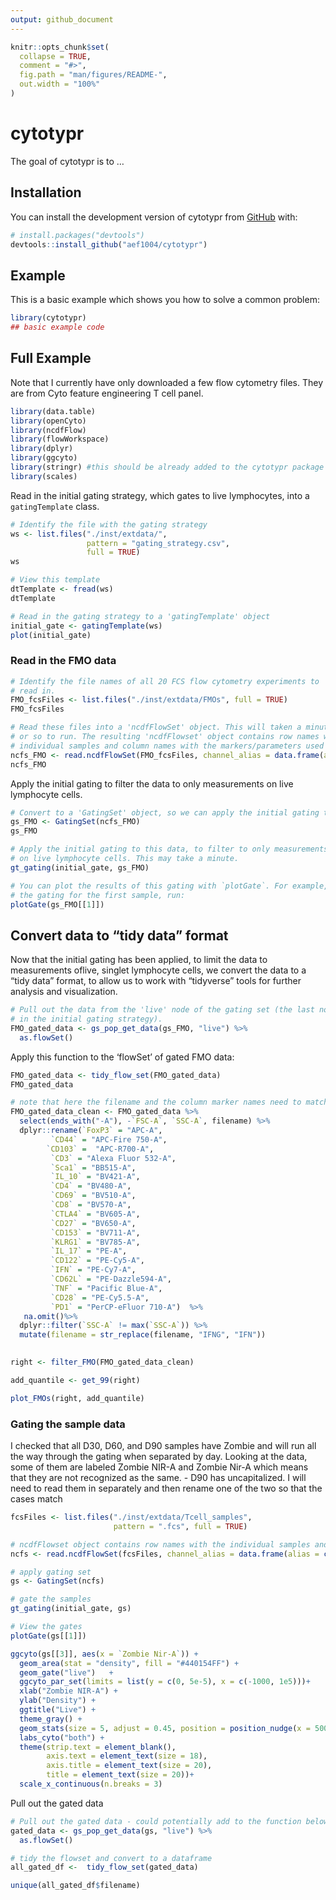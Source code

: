 ```yaml
---
output: github_document
---
```


<!-- README.md is generated from README.Rmd. Please edit that file -->

```r
knitr::opts_chunk$set(
  collapse = TRUE,
  comment = "#>",
  fig.path = "man/figures/README-",
  out.width = "100%"
)
```

# cytotypr

<!-- badges: start -->
<!-- badges: end -->

The goal of cytotypr is to ...

## Installation

You can install the development version of cytotypr from [GitHub](https://github.com/) with:

``` r
# install.packages("devtools")
devtools::install_github("aef1004/cytotypr")
```
## Example

This is a basic example which shows you how to solve a common problem:

```r
library(cytotypr)
## basic example code
```





## Full Example
Note that I currently have only downloaded a few flow cytometry files. They are from Cyto feature engineering T cell panel.

```r
library(data.table)
library(openCyto)
library(ncdfFlow)
library(flowWorkspace)
library(dplyr)
library(ggcyto)
library(stringr) #this should be already added to the cytotypr package
library(scales)
```


Read in the initial gating strategy, which gates to live lymphocytes, into a `gatingTemplate` class.

```r
# Identify the file with the gating strategy 
ws <- list.files("./inst/extdata/", 
                 pattern = "gating_strategy.csv", 
                 full = TRUE)
ws

```

```r
# View this template
dtTemplate <- fread(ws)
dtTemplate
```

```r
# Read in the gating strategy to a 'gatingTemplate' object
initial_gate <- gatingTemplate(ws) 
plot(initial_gate)
```
### Read in the FMO data
```r
# Identify the file names of all 20 FCS flow cytometry experiments to 
# read in. 
FMO_fcsFiles <- list.files("./inst/extdata/FMOs", full = TRUE)
FMO_fcsFiles

```

```r
# Read these files into a 'ncdfFlowSet' object. This will taken a minute
# or so to run. The resulting 'ncdfFlowset' object contains row names with the 
# individual samples and column names with the markers/parameters used in the flow cytometer.
ncfs_FMO <- read.ncdfFlowSet(FMO_fcsFiles, channel_alias = data.frame(alias = c("Zombie Nir-A"), channels = c("Zombie_NIR-A, Zombie NIR-A, Zombie Nir-A"))) 
ncfs_FMO
```

Apply the initial gating to filter the data to only measurements on live lymphocyte cells.

```r
# Convert to a 'GatingSet' object, so we can apply the initial gating to this data.
gs_FMO <- GatingSet(ncfs_FMO)
gs_FMO
```

```r
# Apply the initial gating to this data, to filter to only measurements
# on live lymphocyte cells. This may take a minute.
gt_gating(initial_gate, gs_FMO)

# You can plot the results of this gating with `plotGate`. For example, to plot
# the gating for the first sample, run:
plotGate(gs_FMO[[1]])
```

## Convert data to "tidy data" format

Now that the initial gating has been applied, to limit the data to measurements oflive, singlet lymphocyte cells, we convert the data to a "tidy data" format, to allow us to work with "tidyverse" tools for further analysis and visualization.

```r
# Pull out the data from the 'live' node of the gating set (the last node
# in the initial gating strategy).
FMO_gated_data <- gs_pop_get_data(gs_FMO, "live") %>% 
  as.flowSet() 
```

Apply this function to the 'flowSet' of gated FMO data:

```r
FMO_gated_data <- tidy_flow_set(FMO_gated_data)
FMO_gated_data
```

```r
# note that here the filename and the column marker names need to match exactly
FMO_gated_data_clean <- FMO_gated_data %>%
  select(ends_with("-A"), -`FSC-A`, `SSC-A`, filename) %>%
  dplyr::rename(`FoxP3` = "APC-A",
         `CD44` = "APC-Fire 750-A",
        `CD103` =  "APC-R700-A",       
         `CD3` = "Alexa Fluor 532-A",
         `Sca1` = "BB515-A",
         `IL_10` = "BV421-A",
         `CD4` = "BV480-A",
         `CD69` = "BV510-A",
         `CD8` = "BV570-A", 
         `CTLA4` = "BV605-A",
         `CD27` = "BV650-A",
         `CD153` = "BV711-A",
         `KLRG1` = "BV785-A",
         `IL_17` = "PE-A",
         `CD122` = "PE-Cy5-A",
         `IFN` = "PE-Cy7-A", 
         `CD62L` = "PE-Dazzle594-A",
         `TNF` = "Pacific Blue-A", 
         `CD28` = "PE-Cy5.5-A",
         `PD1` = "PerCP-eFluor 710-A")  %>%
   na.omit()%>%
  dplyr::filter(`SSC-A` != max(`SSC-A`)) %>%
  mutate(filename = str_replace(filename, "IFNG", "IFN"))

  
right <- filter_FMO(FMO_gated_data_clean)

add_quantile <- get_99(right)

plot_FMOs(right, add_quantile)
```


### Gating the sample data

I checked that all D30, D60, and D90 samples have Zombie and will run all the way through the gating when separated by day. Looking at the data, some of them are labeled Zombie NIR-A and Zombie Nir-A which means that they are not recognized as the same. - D90 has uncapitalized. I will need to read them in separately and then rename one of the two so that the cases match

```r

fcsFiles <- list.files("./inst/extdata/Tcell_samples", 
                       pattern = ".fcs", full = TRUE)

# ncdfFlowset object contains row names with the individual samples and column names with the markers/parameters used in the flow cytometer
ncfs <- read.ncdfFlowSet(fcsFiles, channel_alias = data.frame(alias = c("Zombie Nir-A"), channels = c("Zombie_NIR-A, Zombie NIR-A, Zombie Nir-A"))) 

# apply gating set
gs <- GatingSet(ncfs)

# gate the samples
gt_gating(initial_gate, gs)

# View the gates
plotGate(gs[[1]])

ggcyto(gs[[3]], aes(x = `Zombie Nir-A`)) + 
  geom_area(stat = "density", fill = "#440154FF") +
  geom_gate("live")   +
  ggcyto_par_set(limits = list(y = c(0, 5e-5), x = c(-1000, 1e5)))+
  xlab("Zombie NIR-A") +
  ylab("Density") +
  ggtitle("Live") +
  theme_gray() +
  geom_stats(size = 5, adjust = 0.45, position = position_nudge(x = 5000)) +
  labs_cyto("both") + 
  theme(strip.text = element_blank(),
        axis.text = element_text(size = 18),
        axis.title = element_text(size = 20),
        title = element_text(size = 20))+
  scale_x_continuous(n.breaks = 3)

```

Pull out the gated data
```r
# Pull out the gated data - could potentially add to the function below
gated_data <- gs_pop_get_data(gs, "live") %>% 
  as.flowSet() 

# tidy the flowset and convert to a dataframe
all_gated_df <-  tidy_flow_set(gated_data) 

unique(all_gated_df$filename)
```

